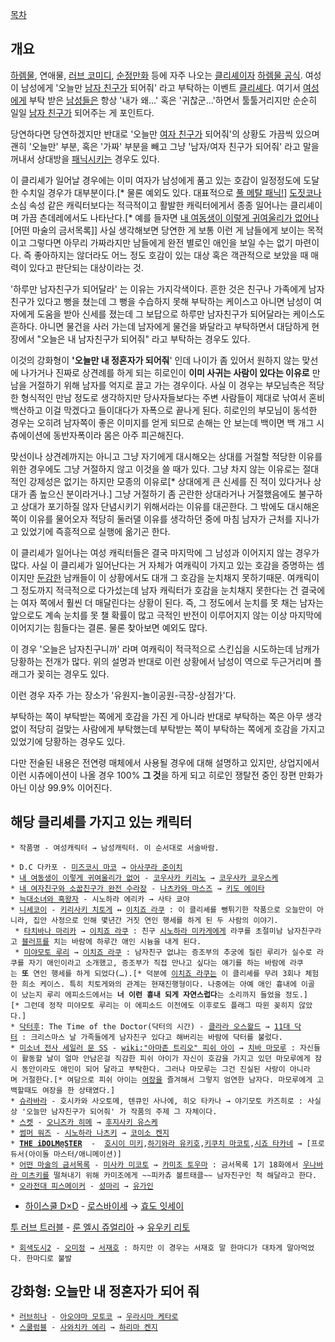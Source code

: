 [[목차]]

== 개요 ==
[[하렘물]], 연애물, [[러브 코미디]], [[순정만화]] 등에 자주 나오는 [[클리셰]]이자 [[하렘물 공식]]. 여성이 남성에게 '오늘만 [[남자 친구]]가 되어줘' 라고 부탁하는 이벤트 [[클리셰]]다.  여기서 [[여성]]에게 부탁 받은 [[남성]]들은 항상 '내가 왜...' 혹은 '귀찮군...'하면서 툴툴거리지만 순순히 일일 [[남자 친구]]가 되어주는 게 포인트다.

당연하다면 당연하겠지만 반대로 '오늘만 [[여자 친구]]가 되어줘'의 상황도 가끔씩 있으며 괜히 '오늘만' 부분, 혹은 '가짜' 부분을 빼고 그냥 '남자/여자 친구가 되어줘' 라고 말을 꺼내서 상대방을 [[패닉]]시키는 경우도 있다.

이 클리셰가 일어날 경우에는 이미 여자가 남성에게 품고 있는 호감이 일정정도에 도달한 수치일 경우가 대부분이다.[* 물론 예외도 있다. 대표적으로 [[풀 메탈 패닉!]]] [[도짓코]]나 소심 속성 같은 캐릭터보다는 적극적이고 활발한 캐릭터에게서 종종 일어나는 클리셰이며 가끔 츤데레에서도 나타난다.[* 예를 들자면 [[내 여동생이 이렇게 귀여울리가 없어]]나 [어떤 마술의 금서목록]] 사실 생각해보면 당연한 게 보통 이런 게 남들에게 보이는 목적이고 그렇다면 아무리 가짜라지만 남들에게 완전 별로인 애인을 보일 수는 없기 마련이다. 즉 좋아하지는 않더라도 어느 정도 호감이 있는 대상 혹은 객관적으로 보았을 때 매력이 있다고 판단되는 대상이라는 것.

'하루만 남자친구가 되어달라' 는 이유는 가지각색이다. 흔한 것은 친구나 가족에게 남자친구가 있다고 뻥을 쳤는데 그 뻥을 수습하지 못해 부탁하는 케이스고 아니면 남성이 여자에게 도움을 받아 신세를 졌는데 그 보답으로 하루만 남자친구가 되어달라는 케이스도 흔하다. 아니면 물건을 사러 가는데 남자에게 물건을 봐달라고 부탁하면서 대담하게 현장에서 "오늘은 내 남자친구가 되어줘" 라고 부탁하는 경우도 있다.

이것의 강화형이 ''''오늘만 내 정혼자가 되어줘'''' 인데 나이가 좀 있어서 원하지 않는 맞선에 나가거나 진짜로 상견례를 하게 되는 히로인이 '''이미 사귀는 사람이 있다는 이유로''' 만남을 거절하기 위해 남자를 억지로 끌고 가는 경우이다. 사실 이 경우는 부모님측은 적당한 형식적인 만남 정도로 생각하지만 당사자들보다는 주변 사람들이 제대로 낚여서 혼비백산하고 이걸 막겠다고 들이대다가 자폭으로 끝나게 된다. 히로인의 부모님이 동석한 경우는 오히려 남자쪽이 좋은 이미지를 얻게 되므로 손해는 안 보는데 백이면 백 개그 시츄에이션에 동반자폭이라 몸은 아주 피곤해진다. 

맞선이나 상견례까지는 아니고 그냥 자기에게 대시해오는 상대를 거절할 적당한 이유를 위한 경우에도 그냥 거절하지 않고 이것을 쓸 때가 있다. 그냥 차지 않는 이유로는 절대적인 강제성은 없기는 하지만 모종의 이유로[* 상대에게 큰 신세를 진 적이 있다거나 상대가 좀 높으신 분이라거나.] 그냥 거절하기 좀 곤란한 상대라거나 거절했음에도 불구하고 상대가 포기하질 않자 단념시키기 위해서라는 이유를 대곤한다. 그 밖에도 대시해온 쪽이 이유를 물어오자 적당히 둘러댈 이유를 생각하던 중에 마침 남자가 근처를 지나가고 있었기에 즉흥적으로 실행에 옮기곤 한다.

이 클리셰가 일어나는 여성 캐릭터들은 결국 마지막에 그 남성과 이어지지 않는 경우가 많다. 사실 이 클리셰가 일어난다는 거 자체가 여캐릭이 가지고 있는 호감을 증명하는 셈이지만 [[둔감]]한 남캐들이 이 상황에서도 대개 그 호감을 눈치채지 못하기때문. 여캐릭이 그 정도까지 적극적으로 다가섰는데 남자 캐릭터가 호감을 눈치채지 못한다는 건 결국에는 여자 쪽에서 훨씬 더 매달린다는 상황이 된다. 즉, 그 정도에서 눈치를 못 채는 남자는 앞으로도 계속 눈치를 못 챌 확률이 많고 극적인 반전이 이루어지지 않는 이상 마지막에 이어지기는 힘들다는 결론. 물론 찾아보면 예외도 많다.

이 경우 '오늘은 남자친구니까' 라며 여캐릭이 적극적으로 스킨십을 시도하는데 남캐가 당황하는 전개가 많다. 위의 설명과 반대로 이런 상황에서 남성이 역으로 두근거리며 플래그가 꽂히는 경우도 있다.

이런 경우 자주 가는 장소가 '유원지-놀이공원-극장-상점가'다. 

부탁하는 쪽이 부탁받는 쪽에게 호감을 가진 게 아니라 반대로 부탁하는 쪽은 아무 생각 없이 적당히 걸맞는 사람에게 부탁했는데 부탁받는 쪽이 부탁하는 쪽에게 호감을 가지고 있었기에 당황하는 경우도 있다.

다만 전술된 내용은 전연령 매체에서 사용될 경우에 대해 설명하고 있지만, 상업지에서 이런 시츄에이션이 나올 경우 100% '''그 것'''을 하게 되고 히로인 쟁탈전 중인 장편 만화가 아닌 이상 99.9% 이어진다.

== 해당 클리셰를 가지고 있는 캐릭터 ==
 * 작품명 - 여성캐릭터 → 남성캐릭터. 이 순서대로 서술바람.

 * D.C 다카포 - [[미즈코시 마코]] → [[아사쿠라 준이치]]
 * [[내 여동생이 이렇게 귀여울리가 없어]] - [[코우사카 키리노]] → [[코우사카 쿄우스케]]
 * [[내 여자친구와 소꿉친구가 완전 수라장]] - [[나츠카와 마스즈]] → [[키도 에이타]]
 * [[늑대소녀와 흑왕자]] - 시노하라 에리카 → 사타 쿄야
 * [[니세코이]] - [[키리사키 치토게]] ↔ [[이치죠 라쿠]] : 이 클리셰를 뻥튀기한 작품으로 오늘만이 아니라, 집안 사정으로 인해 몇년간 거짓 연인 행세를 하게 된 두 사람의 이야기.
  * [[타치바나 마리카]] → [[이치죠 라쿠]] : 친구 [[시노하라 미카게]]에게 라쿠를 초절미남 남자친구라고 [[블러프]]를 치는 바람에 하루간 애인 시늉을 내게 된다.
  * [[미야모토 루리]] → [[이치죠 라쿠]] : 남자친구 없냐는 증조부의 추궁에 질린 루리가 실수로 라쿠를 자기 애인이라고 소개했고, 증조부가 직접 만나고 싶다는 얘기를 하는 바람에 라쿠는 '''또''' 연인 행세를 하게 되었다(…).[* 덕분에 [[이치죠 라쿠]]는 이 클리셰를 무려 3회나 체험한 희소 케이스. 특히 치토게와의 관계는 현재진행형이다. 나중에는 아예 애인 흉내에 이골이 났는지 루리 에피소드에서는 '''너 이런 흉내 되게 자연스럽다'''는 소리까지 들었을 정도.][* 그런데 정작 미야모토 루리는 이 에피소드 이전에도 이후로도 플래그 따윈 꽂히지 않았다.] 
 * [[닥터후]]: The Time of the Doctor(닥터의 시간) - [[클라라 오스왈드]] → [[11대 닥터]] : 크리스마스 날 가족들에게 남자친구 있다고 해버리는 바람에 닥터를 불렀다.
 * [[미소녀 전사 세일러 문 SS]] - [[wiki:"아마존 트리오" 피쉬 아이]] → [[치바 마모루]] : 자신들이 활동할 날이 얼마 안남은걸 직감한 피쉬 아이가 자신이 호감을 가지고 있던 마모루에게 잠시 동안이라도 애인이 되어 달라고 부탁한다. 그러나 마모루는 그건 진실된 사랑이 아니라며 거절한다.[* 여담으로 피쉬 아이는 [[여장]]을 즐겨해서 그렇지 엄연한 남자다. 마모루에게 고백할때도 여장을 한 상태였다.]
 * [[슈라바라]] - 호시카와 사오토메, 텐큐인 사나에, 히오 타카나 → 야기모토 카즈히로 : 사실상 '오늘만 남자친구가 되어줘' 가 작품의 주제 그 자체이다.
 * [[스켓]] - [[오니즈카 히메]] → [[후지사키 유스케]]
 * [[썸머 워즈]] - [[시노하라 나츠키]] → [[코이소 켄지]]
 * '''[[아이돌 마스터/애니메이션|THE iDOLM@STER]]'''  -  [[호시이 미키]],[[하기와라 유키호]],[[키쿠치 마코토]],[[시죠 타카네]] → [프로듀서(아이돌 마스터/애니메이션)]
 * [[어떤 마술의 금서목록]] - [[미사카 미코토]] → [[카미조 토우마]] : 금서목록 1기 18화에서 [[우나바라 미츠키]]를 떨쳐내기 위해 카미조에게 ~~피카츄 볼트태클~~ 남자친구인 척 해달라고 한다.
 * [[오라전대 피스메이커]] - [[성마리]] → [[유가인]]
* [[하이스쿨 D×D]] - [[로스바이세]] → [[효도 잇세이]]
[[투 러브 트러블]] - [[룬 엘시 쥬얼리아]] → [[유우키 리토]]
 * [[회색도시2]] - [[오미정]] → [[서재호]] : 하지만 이 경우는 서재호 말 한마디가 대차게 말아먹었다. 한마디로 불발

== 강화형: 오늘만 내 정혼자가 되어 줘 ==
 * [[러브히나]] - [[아오야마 모토코]] → [[우라시마 케타로]]
 * [[스쿨럼블]] - [[사와치카 에리]] → [[하리마 켄지]]
